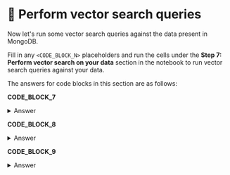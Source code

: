 # 👐 Perform vector search queries

Now let's run some vector search queries against the data present in MongoDB. 

Fill in any `<CODE_BLOCK_N>` placeholders and run the cells under the **Step 7: Perform vector search on your data** section in the notebook to run vector search queries against your data.

The answers for code blocks in this section are as follows:

**CODE_BLOCK_7**

<details>
<summary>Answer</summary>
<div>
```python
get_embedding(user_query)
```
</div>
</details>

**CODE_BLOCK_8**

<details>
<summary>Answer</summary>
<div>
```json
[
    {
        "$vectorSearch": {
            "index": ATLAS_VECTOR_SEARCH_INDEX_NAME,
            "queryVector": query_embedding,
            "path": "embedding",
            "numCandidates": 150,
            "limit": 5
        }
    },
    {
        "$project": {
            "_id": 0,
            "body": 1,
            "score": {"$meta": "vectorSearchScore"}
        }
    }
]
```
</div>
</details>

**CODE_BLOCK_9**

<details>
<summary>Answer</summary>
<div>
```python
collection.aggregate(pipeline)
```
</div>
</details>